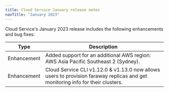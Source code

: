 ```yaml
---
title: Cloud Service January release notes
navTitle: "January 2023"
---
```


Cloud Service's January 2023 release includes the following enhancements and bug fixes:

|    Type     |                                                           Description                                                           |
| ----------- | ------------------------------------------------------------------------------------------------------------------------------- |
| Enhancement | Added support for an additional AWS region: AWS Asia Pacific Southeast 2 (Sydney).                                               |
| Enhancement | Cloud Service CLI v1.12.0 & v1.13.0 now allows users to provision faraway replicas and get monitoring info for their clusters. |
  